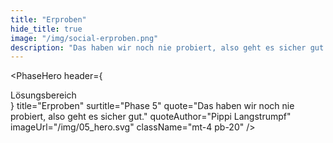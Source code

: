 ```yaml
---
title: "Erproben"
hide_title: true
image: "/img/social-erproben.png"
description: "Das haben wir noch nie probiert, also geht es sicher gut. - Pippi Langstrumpf"
---
```



<PhaseHero
	header={
		<div className="border-b border-blue-500 text-sm lg:text-base text-blue-500 py-1 mb-5 lg:mb-8">
			Lösungsbereich
		</div>
	}
	title="Erproben"
	surtitle="Phase 5"
	quote="Das haben wir noch nie probiert, also geht es sicher gut."
	quoteAuthor="Pippi Langstrumpf"
	imageUrl="/img/05_hero.svg"
	className="mt-4 pb-20"
/>

